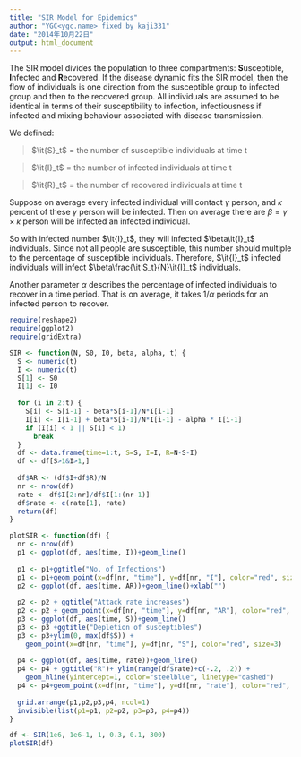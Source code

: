 ```yaml
---
title: "SIR Model for Epidemics"
author: "YGC<ygc.name> fixed by kaji331"
date: "2014年10月22日"
output: html_document
---
```


The SIR model divides the population to three compartments: **S**usceptible, **I**nfected and **R**ecovered. If the disease dynamic fits the SIR model, then the flow of individuals is one direction from the susceptible group to infected group and then to the recovered group. All individuals are assumed to be identical in terms of their susceptibility to infection, infectiousness if infected and mixing behaviour associated with disease transmission.

We defined:

> $\it{S}_t$ = the number of susceptible individuals at time t

> $\it{I}_t$ = the number of infected individuals at time t

> $\it{R}_t$ = the number of recovered individuals at time t

Suppose on average every infected individual will contact $\gamma$ person, and $\kappa$ percent of these $\gamma$ person will be infected. Then on average there are $\beta = \gamma \times \kappa$ person will be infected an infected individual.

So with infected number $\it{I}_t$, they will infected $\beta\it{I}_t$ individuals. Since not all people are susceptible, this number should multiple to the percentage of susceptible individuals. Therefore, $\it{I}_t$ infected individuals will infect $\beta\frac{\it S_t}{N}\it{I}_t$         individuals.

Another parameter $\alpha$ describes the percentage of infected individuals to recover in a time period. That is on average, it takes $1/\alpha$ periods for an infected person to recover.

```r
require(reshape2)
require(ggplot2)
require(gridExtra)

SIR <- function(N, S0, I0, beta, alpha, t) {
  S <- numeric(t)
  I <- numeric(t)
  S[1] <- S0
  I[1] <- I0
  
  for (i in 2:t) {
    S[i] <- S[i-1] - beta*S[i-1]/N*I[i-1]
    I[i] <- I[i-1] + beta*S[i-1]/N*I[i-1] - alpha * I[i-1]
    if (I[i] < 1 || S[i] < 1)
      break
  }
  df <- data.frame(time=1:t, S=S, I=I, R=N-S-I)
  df <- df[S>1&I>1,]
  
  df$AR <- (df$I+df$R)/N
  nr <- nrow(df)
  rate <- df$I[2:nr]/df$I[1:(nr-1)]
  df$rate <- c(rate[1], rate)
  return(df)
}

plotSIR <- function(df) {
  nr <- nrow(df)
  p1 <- ggplot(df, aes(time, I))+geom_line()
  
  p1 <- p1+ggtitle("No. of Infections")
  p1 <- p1+geom_point(x=df[nr, "time"], y=df[nr, "I"], color="red", size=3)
  p2 <- ggplot(df, aes(time, AR))+geom_line()+xlab("")
  
  p2 <- p2 + ggtitle("Attack rate increases")
  p2 <- p2 + geom_point(x=df[nr, "time"], y=df[nr, "AR"], color="red", size=3)
  p3 <- ggplot(df, aes(time, S))+geom_line()
  p3 <- p3 +ggtitle("Depletion of susceptibles")
  p3 <- p3+ylim(0, max(df$S)) +
    geom_point(x=df[nr, "time"], y=df[nr, "S"], color="red", size=3)
  
  p4 <- ggplot(df, aes(time, rate))+geom_line()
  p4 <- p4 + ggtitle("R")+ ylim(range(df$rate)+c(-.2, .2)) +
    geom_hline(yintercept=1, color="steelblue", linetype="dashed")
  p4 <- p4+geom_point(x=df[nr, "time"], y=df[nr, "rate"], color="red", size=3)
  
  grid.arrange(p1,p2,p3,p4, ncol=1)
  invisible(list(p1=p1, p2=p2, p3=p3, p4=p4))
}

df <- SIR(1e6, 1e6-1, 1, 0.3, 0.1, 300)
plotSIR(df)
```